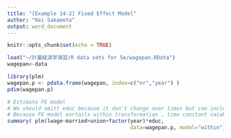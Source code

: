 ```yaml
---
title: "[Example 14-2] Fixed Effect Model"
author: "Kei Sakamoto"
output: word_document
---
```


```r
knitr::opts_chunk$set(echo = TRUE)
```


```r
load("~/計量経済学演習/R data sets for 5e/wagepan.RData")
wagepan<-data
```

```r
library(plm)
wagepan.p <- pdata.frame(wagepan, index=c("nr","year") )
pdim(wagepan.p)
```


```r
# Estimate FE model
# We should omitt educ because it don't change over times but can include it as an interaction with factor of year.
# Because FE model enrtails within transformation , time constant vaiable will disappear through the calculation.(so we omitt variable "educ")
summary( plm(lwage~married+union+factor(year)*educ, 
                                        data=wagepan.p, model="within") )
```

                                        